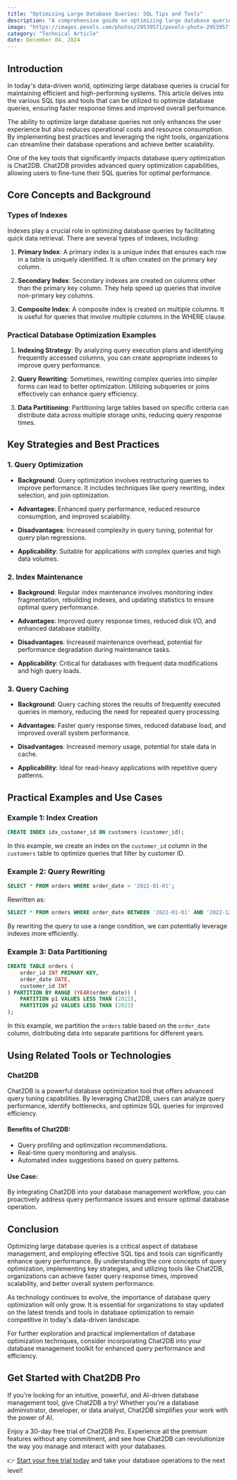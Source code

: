 ```yaml
---
title: "Optimizing Large Database Queries: SQL Tips and Tools"
description: "A comprehensive guide on optimizing large database queries using SQL tips and tools."
image: "https://images.pexels.com/photos/29539571/pexels-photo-29539571.jpeg?auto=compress&cs=tinysrgb&dpr=1&w=500"
category: "Technical Article"
date: December 04, 2024
---
```


## Introduction

In today's data-driven world, optimizing large database queries is crucial for maintaining efficient and high-performing systems. This article delves into the various SQL tips and tools that can be utilized to optimize database queries, ensuring faster response times and improved overall performance.

The ability to optimize large database queries not only enhances the user experience but also reduces operational costs and resource consumption. By implementing best practices and leveraging the right tools, organizations can streamline their database operations and achieve better scalability.

One of the key tools that significantly impacts database query optimization is Chat2DB. Chat2DB provides advanced query optimization capabilities, allowing users to fine-tune their SQL queries for optimal performance.

## Core Concepts and Background

### Types of Indexes

Indexes play a crucial role in optimizing database queries by facilitating quick data retrieval. There are several types of indexes, including:

1. **Primary Index**: A primary index is a unique index that ensures each row in a table is uniquely identified. It is often created on the primary key column.

2. **Secondary Index**: Secondary indexes are created on columns other than the primary key column. They help speed up queries that involve non-primary key columns.

3. **Composite Index**: A composite index is created on multiple columns. It is useful for queries that involve multiple columns in the WHERE clause.

### Practical Database Optimization Examples

1. **Indexing Strategy**: By analyzing query execution plans and identifying frequently accessed columns, you can create appropriate indexes to improve query performance.

2. **Query Rewriting**: Sometimes, rewriting complex queries into simpler forms can lead to better optimization. Utilizing subqueries or joins effectively can enhance query efficiency.

3. **Data Partitioning**: Partitioning large tables based on specific criteria can distribute data across multiple storage units, reducing query response times.

## Key Strategies and Best Practices

### 1. Query Optimization

- **Background**: Query optimization involves restructuring queries to improve performance. It includes techniques like query rewriting, index selection, and join optimization.

- **Advantages**: Enhanced query performance, reduced resource consumption, and improved scalability.

- **Disadvantages**: Increased complexity in query tuning, potential for query plan regressions.

- **Applicability**: Suitable for applications with complex queries and high data volumes.

### 2. Index Maintenance

- **Background**: Regular index maintenance involves monitoring index fragmentation, rebuilding indexes, and updating statistics to ensure optimal query performance.

- **Advantages**: Improved query response times, reduced disk I/O, and enhanced database stability.

- **Disadvantages**: Increased maintenance overhead, potential for performance degradation during maintenance tasks.

- **Applicability**: Critical for databases with frequent data modifications and high query loads.

### 3. Query Caching

- **Background**: Query caching stores the results of frequently executed queries in memory, reducing the need for repeated query processing.

- **Advantages**: Faster query response times, reduced database load, and improved overall system performance.

- **Disadvantages**: Increased memory usage, potential for stale data in cache.

- **Applicability**: Ideal for read-heavy applications with repetitive query patterns.

## Practical Examples and Use Cases

### Example 1: Index Creation

```sql
CREATE INDEX idx_customer_id ON customers (customer_id);
```

In this example, we create an index on the `customer_id` column in the `customers` table to optimize queries that filter by customer ID.

### Example 2: Query Rewriting

```sql
SELECT * FROM orders WHERE order_date > '2022-01-01';
```

Rewritten as:

```sql
SELECT * FROM orders WHERE order_date BETWEEN '2022-01-01' AND '2022-12-31';
```

By rewriting the query to use a range condition, we can potentially leverage indexes more efficiently.

### Example 3: Data Partitioning

```sql
CREATE TABLE orders (
    order_id INT PRIMARY KEY,
    order_date DATE,
    customer_id INT
) PARTITION BY RANGE (YEAR(order_date)) (
    PARTITION p1 VALUES LESS THAN (2022),
    PARTITION p2 VALUES LESS THAN (2023)
);
```

In this example, we partition the `orders` table based on the `order_date` column, distributing data into separate partitions for different years.

## Using Related Tools or Technologies

### Chat2DB

Chat2DB is a powerful database optimization tool that offers advanced query tuning capabilities. By leveraging Chat2DB, users can analyze query performance, identify bottlenecks, and optimize SQL queries for improved efficiency.

#### Benefits of Chat2DB:

- Query profiling and optimization recommendations.
- Real-time query monitoring and analysis.
- Automated index suggestions based on query patterns.

#### Use Case:

By integrating Chat2DB into your database management workflow, you can proactively address query performance issues and ensure optimal database operation.

## Conclusion

Optimizing large database queries is a critical aspect of database management, and employing effective SQL tips and tools can significantly enhance query performance. By understanding the core concepts of query optimization, implementing key strategies, and utilizing tools like Chat2DB, organizations can achieve faster query response times, improved scalability, and better overall system performance.

As technology continues to evolve, the importance of database query optimization will only grow. It is essential for organizations to stay updated on the latest trends and tools in database optimization to remain competitive in today's data-driven landscape.

For further exploration and practical implementation of database optimization techniques, consider incorporating Chat2DB into your database management toolkit for enhanced query performance and efficiency.

## Get Started with Chat2DB Pro

If you're looking for an intuitive, powerful, and AI-driven database management tool, give Chat2DB a try! Whether you're a database administrator, developer, or data analyst, Chat2DB simplifies your work with the power of AI.

Enjoy a 30-day free trial of Chat2DB Pro. Experience all the premium features without any commitment, and see how Chat2DB can revolutionize the way you manage and interact with your databases.

👉 [Start your free trial today](https://chat2db.ai/pricing) and take your database operations to the next level!
